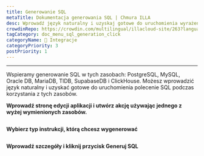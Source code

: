 ```yaml
---
title: Generowanie SQL
metaTitle: Dokumentacja generowania SQL | Chmura ILLA
desc: Wprowadź język naturalny i uzyskaj gotowe do uruchomienia wyrażenie SQL
crowdinRepo: https://crowdin.com/multilingual/illacloud-site/263?languages=pl&filter=basic&value=0
tagCategory: doc_menu_sql_generation_click
categoryName: 🔨 Integracje
categoryPriority: 3
postPriority: 1
---
```


* * *

<Heading hidden>Generowanie SQL</Heading>

Wspieramy generowanie SQL w tych zasobach: PostgreSQL, MySQL, Oracle DB, MariaDB, TIDB, SupabaseDB i ClickHouse. Możesz wprowadzić język naturalny i uzyskać gotowe do uruchomienia polecenie SQL podczas korzystania z tych zasobów. 

**Wprowadź stronę edycji aplikacji i utwórz akcję używając jednego z wyżej wymienionych zasobów.** 

<img src='https://cdn.illacloud.com/official-website/img/docs/assemble/sql_generate.png' alt="" />

**Wybierz typ instrukcji, którą chcesz wygenerować**

<img src='https://cdn.illacloud.com/official-website/img/docs/assemble/sql_generate(1).gif' alt="" />

**Wprowadź szczegóły i kliknij przycisk Generuj SQL**

<img src='https://cdn.illacloud.com/official-website/img/docs/assemble/sql_generate(2).png' alt="" />
